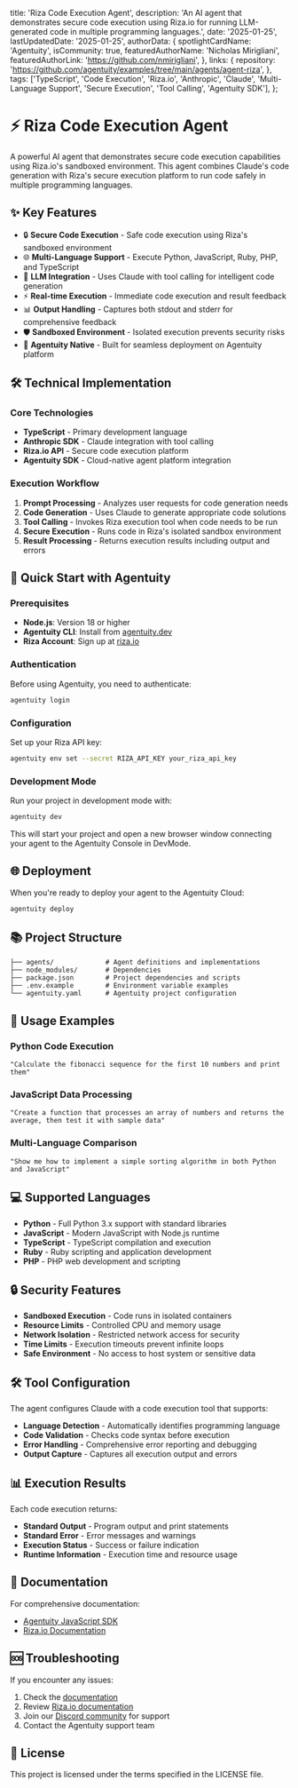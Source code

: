   title: 'Riza Code Execution Agent',
  description: 'An AI agent that demonstrates secure code execution using Riza.io for running LLM-generated code in multiple programming languages.',
  date: '2025-01-25',
  lastUpdatedDate: '2025-01-25',
  authorData: {
    spotlightCardName: 'Agentuity',
    isCommunity: true,
    featuredAuthorName: 'Nicholas Mirigliani',
    featuredAuthorLink: 'https://github.com/nmirigliani',
  },
  links: {
    repository: 'https://github.com/agentuity/examples/tree/main/agents/agent-riza',
  },
  tags: ['TypeScript', 'Code Execution', 'Riza.io', 'Anthropic', 'Claude', 'Multi-Language Support', 'Secure Execution', 'Tool Calling', 'Agentuity SDK'],
};

# ⚡ Riza Code Execution Agent

A powerful AI agent that demonstrates secure code execution capabilities using Riza.io's sandboxed environment. This agent combines Claude's code generation with Riza's secure execution platform to run code safely in multiple programming languages.

## ✨ Key Features

- 🔒 **Secure Code Execution** - Safe code execution using Riza's sandboxed environment
- 🌐 **Multi-Language Support** - Execute Python, JavaScript, Ruby, PHP, and TypeScript
- 🤖 **LLM Integration** - Uses Claude with tool calling for intelligent code generation
- ⚡ **Real-time Execution** - Immediate code execution and result feedback
- 📊 **Output Handling** - Captures both stdout and stderr for comprehensive feedback
- 🛡️ **Sandboxed Environment** - Isolated execution prevents security risks
- 🚀 **Agentuity Native** - Built for seamless deployment on Agentuity platform

## 🛠️ Technical Implementation

### Core Technologies

- **TypeScript** - Primary development language
- **Anthropic SDK** - Claude integration with tool calling
- **Riza.io API** - Secure code execution platform
- **Agentuity SDK** - Cloud-native agent platform integration

### Execution Workflow

1. **Prompt Processing** - Analyzes user requests for code generation needs
2. **Code Generation** - Uses Claude to generate appropriate code solutions
3. **Tool Calling** - Invokes Riza execution tool when code needs to be run
4. **Secure Execution** - Runs code in Riza's isolated sandbox environment
5. **Result Processing** - Returns execution results including output and errors

## 🚀 Quick Start with Agentuity

### Prerequisites

- **Node.js**: Version 18 or higher
- **Agentuity CLI**: Install from [agentuity.dev](https://agentuity.dev)
- **Riza Account**: Sign up at [riza.io](https://riza.io)

### Authentication

Before using Agentuity, you need to authenticate:

```bash
agentuity login
```

### Configuration

Set up your Riza API key:

```bash
agentuity env set --secret RIZA_API_KEY your_riza_api_key
```

### Development Mode

Run your project in development mode with:

```bash
agentuity dev
```

This will start your project and open a new browser window connecting your agent to the Agentuity Console in DevMode.

## 🌐 Deployment

When you're ready to deploy your agent to the Agentuity Cloud:

```bash
agentuity deploy
```

## 📚 Project Structure

```
├── agents/             # Agent definitions and implementations
├── node_modules/       # Dependencies
├── package.json        # Project dependencies and scripts
├── .env.example        # Environment variable examples
└── agentuity.yaml      # Agentuity project configuration
```

## 🔧 Usage Examples

### Python Code Execution

```
"Calculate the fibonacci sequence for the first 10 numbers and print them"
```

### JavaScript Data Processing

```
"Create a function that processes an array of numbers and returns the average, then test it with sample data"
```

### Multi-Language Comparison

```
"Show me how to implement a simple sorting algorithm in both Python and JavaScript"
```

## 💻 Supported Languages

- **Python** - Full Python 3.x support with standard libraries
- **JavaScript** - Modern JavaScript with Node.js runtime
- **TypeScript** - TypeScript compilation and execution
- **Ruby** - Ruby scripting and application development
- **PHP** - PHP web development and scripting

## 🔒 Security Features

- **Sandboxed Execution** - Code runs in isolated containers
- **Resource Limits** - Controlled CPU and memory usage
- **Network Isolation** - Restricted network access for security
- **Time Limits** - Execution timeouts prevent infinite loops
- **Safe Environment** - No access to host system or sensitive data

## 🛠️ Tool Configuration

The agent configures Claude with a code execution tool that supports:

- **Language Detection** - Automatically identifies programming language
- **Code Validation** - Checks code syntax before execution
- **Error Handling** - Comprehensive error reporting and debugging
- **Output Capture** - Captures all execution output and errors

## 📊 Execution Results

Each code execution returns:

- **Standard Output** - Program output and print statements
- **Standard Error** - Error messages and warnings
- **Execution Status** - Success or failure indication
- **Runtime Information** - Execution time and resource usage

## 📖 Documentation

For comprehensive documentation:
- [Agentuity JavaScript SDK](https://agentuity.dev/SDKs/javascript)
- [Riza.io Documentation](https://docs.riza.io)

## 🆘 Troubleshooting

If you encounter any issues:

1. Check the [documentation](https://agentuity.dev/SDKs/javascript)
2. Review [Riza.io documentation](https://docs.riza.io)
3. Join our [Discord community](https://discord.gg/agentuity) for support
4. Contact the Agentuity support team

## 📝 License

This project is licensed under the terms specified in the LICENSE file.
